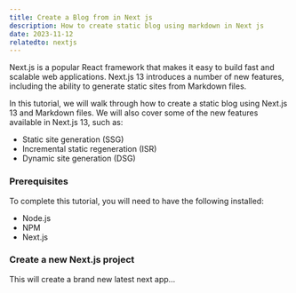 ```yaml
---
title: Create a Blog from in Next js
description: How to create static blog using markdown in Next js
date: 2023-11-12
relatedto: nextjs
---
```



Next.js is a popular React framework that makes it easy to build fast and scalable web applications. Next.js 13 introduces a number of new features, including the ability to generate static sites from Markdown files.

In this tutorial, we will walk through how to create a static blog using Next.js 13 and Markdown files. We will also cover some of the new features available in Next.js 13, such as:

* Static site generation (SSG)
* Incremental static regeneration (ISR)
* Dynamic site generation (DSG)

### Prerequisites
To complete this tutorial, you will need to have the following installed:

* Node.js
* NPM
* Next.js

### Create a new Next.js project
This will create a brand new latest next app...